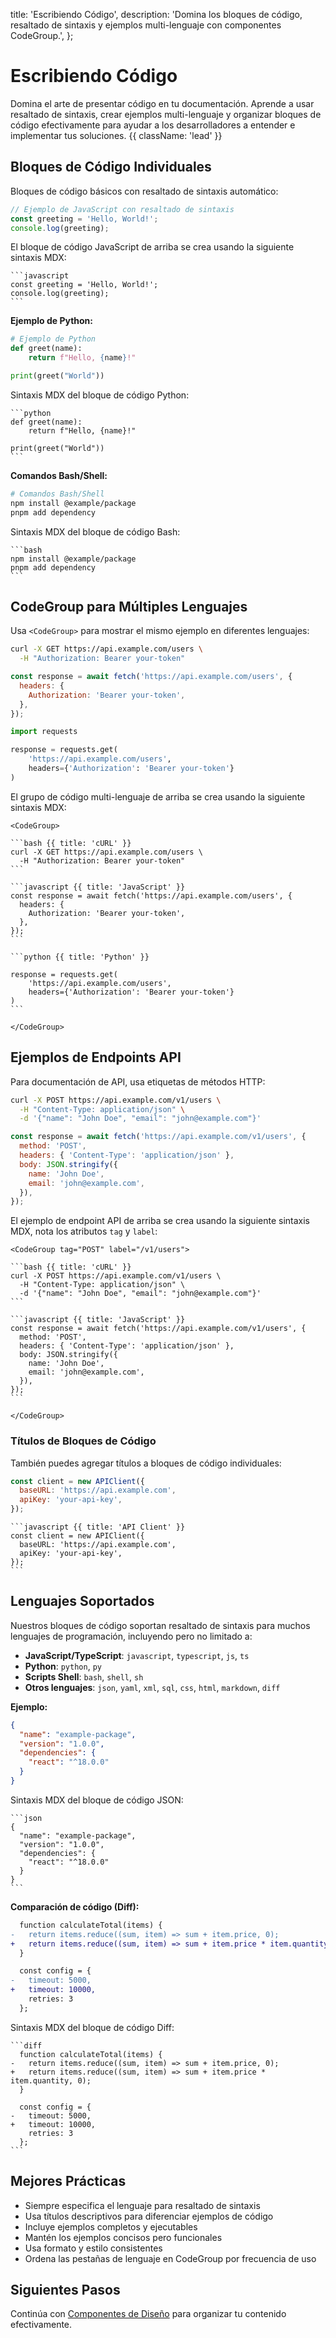   title: 'Escribiendo Código',
  description:
    'Domina los bloques de código, resaltado de sintaxis y ejemplos multi-lenguaje con componentes CodeGroup.',
};

# Escribiendo Código

Domina el arte de presentar código en tu documentación. Aprende a usar resaltado de sintaxis, crear ejemplos multi-lenguaje y organizar bloques de código efectivamente para ayudar a los desarrolladores a entender e implementar tus soluciones. {{ className: 'lead' }}

## Bloques de Código Individuales

Bloques de código básicos con resaltado de sintaxis automático:

```javascript
// Ejemplo de JavaScript con resaltado de sintaxis
const greeting = 'Hello, World!';
console.log(greeting);
```

El bloque de código JavaScript de arriba se crea usando la siguiente sintaxis MDX:

````mdx
```javascript
const greeting = 'Hello, World!';
console.log(greeting);
```
````

**Ejemplo de Python:**

```python
# Ejemplo de Python
def greet(name):
    return f"Hello, {name}!"

print(greet("World"))
```

Sintaxis MDX del bloque de código Python:

````mdx
```python
def greet(name):
    return f"Hello, {name}!"

print(greet("World"))
```
````

**Comandos Bash/Shell:**

```bash
# Comandos Bash/Shell
npm install @example/package
pnpm add dependency
```

Sintaxis MDX del bloque de código Bash:

````mdx
```bash
npm install @example/package
pnpm add dependency
```
````

## CodeGroup para Múltiples Lenguajes

Usa `<CodeGroup>` para mostrar el mismo ejemplo en diferentes lenguajes:

<CodeGroup>

```bash {{ title: 'cURL' }}
curl -X GET https://api.example.com/users \
  -H "Authorization: Bearer your-token"
```

```javascript {{ title: 'JavaScript' }}
const response = await fetch('https://api.example.com/users', {
  headers: {
    Authorization: 'Bearer your-token',
  },
});
```

```python {{ title: 'Python' }}
import requests

response = requests.get(
    'https://api.example.com/users',
    headers={'Authorization': 'Bearer your-token'}
)
```

</CodeGroup>

El grupo de código multi-lenguaje de arriba se crea usando la siguiente sintaxis MDX:

````mdx
<CodeGroup>

```bash {{ title: 'cURL' }}
curl -X GET https://api.example.com/users \
  -H "Authorization: Bearer your-token"
```

```javascript {{ title: 'JavaScript' }}
const response = await fetch('https://api.example.com/users', {
  headers: {
    Authorization: 'Bearer your-token',
  },
});
```

```python {{ title: 'Python' }}

response = requests.get(
    'https://api.example.com/users',
    headers={'Authorization': 'Bearer your-token'}
)
```

</CodeGroup>
````

## Ejemplos de Endpoints API

Para documentación de API, usa etiquetas de métodos HTTP:

<CodeGroup tag="POST" label="/v1/users">

```bash {{ title: 'cURL' }}
curl -X POST https://api.example.com/v1/users \
  -H "Content-Type: application/json" \
  -d '{"name": "John Doe", "email": "john@example.com"}'
```

```javascript {{ title: 'JavaScript' }}
const response = await fetch('https://api.example.com/v1/users', {
  method: 'POST',
  headers: { 'Content-Type': 'application/json' },
  body: JSON.stringify({
    name: 'John Doe',
    email: 'john@example.com',
  }),
});
```

</CodeGroup>

El ejemplo de endpoint API de arriba se crea usando la siguiente sintaxis MDX, nota los atributos `tag` y `label`:

````mdx
<CodeGroup tag="POST" label="/v1/users">

```bash {{ title: 'cURL' }}
curl -X POST https://api.example.com/v1/users \
  -H "Content-Type: application/json" \
  -d '{"name": "John Doe", "email": "john@example.com"}'
```

```javascript {{ title: 'JavaScript' }}
const response = await fetch('https://api.example.com/v1/users', {
  method: 'POST',
  headers: { 'Content-Type': 'application/json' },
  body: JSON.stringify({
    name: 'John Doe',
    email: 'john@example.com',
  }),
});
```

</CodeGroup>
````

### Títulos de Bloques de Código

También puedes agregar títulos a bloques de código individuales:

```javascript {{ title: 'API Client' }}
const client = new APIClient({
  baseURL: 'https://api.example.com',
  apiKey: 'your-api-key',
});
```

````mdx
```javascript {{ title: 'API Client' }}
const client = new APIClient({
  baseURL: 'https://api.example.com',
  apiKey: 'your-api-key',
});
```
````

## Lenguajes Soportados

Nuestros bloques de código soportan resaltado de sintaxis para muchos lenguajes de programación, incluyendo pero no limitado a:

- **JavaScript/TypeScript**: `javascript`, `typescript`, `js`, `ts`
- **Python**: `python`, `py`
- **Scripts Shell**: `bash`, `shell`, `sh`
- **Otros lenguajes**: `json`, `yaml`, `xml`, `sql`, `css`, `html`, `markdown`, `diff`

**Ejemplo:**

```json
{
  "name": "example-package",
  "version": "1.0.0",
  "dependencies": {
    "react": "^18.0.0"
  }
}
```

Sintaxis MDX del bloque de código JSON:

````mdx
```json
{
  "name": "example-package",
  "version": "1.0.0",
  "dependencies": {
    "react": "^18.0.0"
  }
}
```
````

**Comparación de código (Diff):**

```diff
  function calculateTotal(items) {
-   return items.reduce((sum, item) => sum + item.price, 0);
+   return items.reduce((sum, item) => sum + item.price * item.quantity, 0);
  }

  const config = {
-   timeout: 5000,
+   timeout: 10000,
    retries: 3
  };
```

Sintaxis MDX del bloque de código Diff:

````mdx
```diff
  function calculateTotal(items) {
-   return items.reduce((sum, item) => sum + item.price, 0);
+   return items.reduce((sum, item) => sum + item.price * item.quantity, 0);
  }

  const config = {
-   timeout: 5000,
+   timeout: 10000,
    retries: 3
  };
```
````

## Mejores Prácticas

- Siempre especifica el lenguaje para resaltado de sintaxis
- Usa títulos descriptivos para diferenciar ejemplos de código
- Incluye ejemplos completos y ejecutables
- Mantén los ejemplos concisos pero funcionales
- Usa formato y estilo consistentes
- Ordena las pestañas de lenguaje en CodeGroup por frecuencia de uso

## Siguientes Pasos

Continúa con [Componentes de Diseño](/writing-layout) para organizar tu contenido efectivamente.
